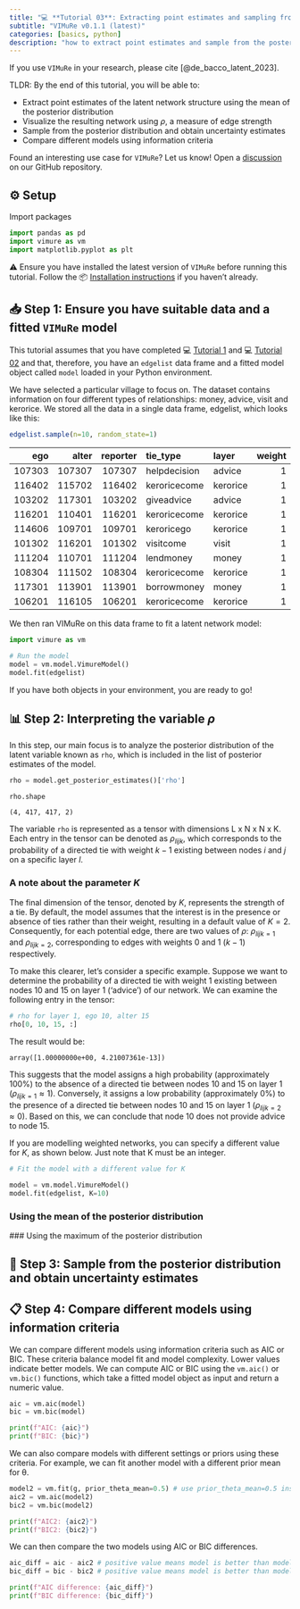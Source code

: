 ```yaml
---
title: "💻 **Tutorial 03**: Extracting point estimates and sampling from the posterior distribution"
subtitle: "VIMuRe v0.1.1 (latest)"
categories: [basics, python]
description: "how to extract point estimates and sample from the posterior distribution of the latent network model fitted by VIMuRe"
---
```


::: callout-note

If you use `VIMuRe` in your research, please cite [@de_bacco_latent_2023].

:::

TLDR: By the end of this tutorial, you will be able to:

- Extract point estimates of the latent network structure using the mean of the posterior distribution
- Visualize the resulting network using $\rho$, a measure of edge strength
- Sample from the posterior distribution and obtain uncertainty estimates
- Compare different models using information criteria

Found an interesting use case for `VIMuRe`? Let us know! Open a [discussion](https://github.com/latentnetworks/vimure/discussions) on our GitHub repository.

## ⚙️ Setup

Import packages

```python
import pandas as pd
import vimure as vm
import matplotlib.pyplot as plt
```

⚠️ Ensure you have installed the latest version of `VIMuRe` before running this tutorial. Follow the 📦 [Installation instructions](/latest/install.qmd) if you haven't already.

## 📥 Step 1: Ensure you have suitable data and a fitted `VIMuRe` model

This tutorial assumes that you have completed 💻  [Tutorial 1](/latest/tutorials/python/tutorial01-data-preparation.qmd) and 💻 [Tutorial 02](/latest/tutorials/python/tutorial02-introduction-to-vimure.qmd) and that, therefore, you have an `edgelist` data frame and a fitted model object called `model` loaded in your Python environment.

We have selected a particular village to focus on. The dataset contains information on four different types of relationships: money, advice, visit and kerorice. We stored all the data in a single data frame, edgelist, which looks like this:

```r
edgelist.sample(n=10, random_state=1)
```

|    ego |   alter |   reporter | tie_type     | layer    |   weight |
|-------:|--------:|-----------:|:-------------|:---------|---------:|
| 107303 |  107307 |     107307 | helpdecision | advice   |        1 |
| 116402 |  115702 |     116402 | keroricecome | kerorice |        1 |
| 103202 |  117301 |     103202 | giveadvice   | advice   |        1 |
| 116201 |  110401 |     116201 | keroricecome | kerorice |        1 |
| 114606 |  109701 |     109701 | keroricego   | kerorice |        1 |
| 101302 |  116201 |     101302 | visitcome    | visit    |        1 |
| 111204 |  110701 |     111204 | lendmoney    | money    |        1 |
| 108304 |  111502 |     108304 | keroricecome | kerorice |        1 |
| 117301 |  113901 |     113901 | borrowmoney  | money    |        1 |
| 106201 |  116105 |     106201 | keroricecome | kerorice |        1 |

We then ran VIMuRe on this data frame to fit a latent network model:

```python
import vimure as vm

# Run the model
model = vm.model.VimureModel()
model.fit(edgelist)
```

If you have both objects in your environment, you are ready to go!

## 📊 Step 2: Interpreting the variable $\rho$

In this step, our main focus is to analyze the posterior distribution of the latent variable known as `rho`, which is included in the list of posterior estimates of the model.

```python
rho = model.get_posterior_estimates()['rho']

rho.shape
```

```text
(4, 417, 417, 2)
```
The variable `rho` is represented as a tensor with dimensions L x N x N x K. Each entry in the tensor can be denoted as $\rho_{lijk}$, which corresponds to the probability of a directed tie with weight $k-1$ existing between nodes $i$ and $j$ on a specific layer $l$.

### A note about the parameter $K$

The final dimension of the tensor, denoted by $K$, represents the strength of a tie. By default, the model assumes that the interest is in the presence or absence of ties rather than their weight, resulting in a default value of $K=2$. Consequently, for each potential edge, there are two values of $\rho$: $\rho_{lijk=1}$ and $\rho_{lijk=2}$, corresponding to edges with weights 0 and 1 ($k-1$) respectively.

To make this clearer, let's consider a specific example. Suppose we want to determine the probability of a directed tie with weight 1 existing between nodes 10 and 15 on layer 1 ('advice') of our network. We can examine the following entry in the tensor:

```python
# rho for layer 1, ego 10, alter 15
rho[0, 10, 15, :] 
```

The result would be:

```text
array([1.00000000e+00, 4.21007361e-13])
```

This suggests that the model assigns a high probability (approximately 100%) to the absence of a directed tie between nodes 10 and 15 on layer 1 ($\rho_{lijk=1} \approx 1$). Conversely, it assigns a low probability (approximately 0%) to the presence of a directed tie between nodes 10 and 15 on layer 1 ($\rho_{lijk=2} \approx 0$). Based on this, we can conclude that node 10 does not provide advice to node 15.

If you are modelling weighted networks, you can specify a different value for $K$, as shown below. Just note that K must be an integer.

```python
# Fit the model with a different value for K

model = vm.model.VimureModel()
model.fit(edgelist, K=10)
```

### Using the mean of the posterior distribution

### Using the maximum of the posterior distribution


## 🎲 Step 3: Sample from the posterior distribution and obtain uncertainty estimates


## 📋 Step 4: Compare different models using information criteria

We can compare different models using information criteria such as AIC or BIC. These criteria balance model fit and model complexity. Lower values indicate better models. We can compute AIC or BIC using the `vm.aic()` or `vm.bic()` functions, which take a fitted model object as input and return a numeric value.

```python
aic = vm.aic(model)
bic = vm.bic(model)

print(f"AIC: {aic}")
print(f"BIC: {bic}")
```

We can also compare models with different settings or priors using these criteria. For example, we can fit another model with a different prior mean for θ.

```python
model2 = vm.fit(g, prior_theta_mean=0.5) # use prior_theta_mean=0.5 instead of default 0
aic2 = vm.aic(model2)
bic2 = vm.bic(model2)

print(f"AIC2: {aic2}")
print(f"BIC2: {bic2}")
```

We can then compare the two models using AIC or BIC differences.

```python
aic_diff = aic - aic2 # positive value means model is better than model2
bic_diff = bic - bic2 # positive value means model is better than model2

print(f"AIC difference: {aic_diff}")
print(f"BIC difference: {bic_diff}")
```